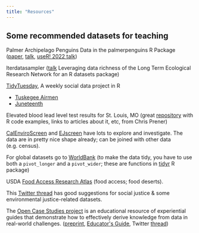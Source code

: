 ```yaml
---
title: "Resources"
---
```


## Some recommended datasets for teaching

Palmer Archipelago Penguins Data in the palmerpenguins R Package ([paper](https://journal.r-project.org/articles/RJ-2022-020/), [talk](https://allisonhorst.github.io/talks/sb_users_penguins_flash/), [useR! 2022 talk](https://apreshill.github.io/palmerpenguins-useR-2022/#/title-slide))

lterdatasampler ([talk](https://allisonhorst.github.io/talks/esa_2021/) Leveraging data richness of the Long Term Ecological Research Network for an R datasets package)

[TidyTuesday](https://github.com/rfordatascience/tidytuesday), A weekly social data project in R

-   [Tuskegee Airmen](https://github.com/rfordatascience/tidytuesday/blob/master/data/2022/2022-02-08/readme.md#tuskegee-airmen)
-   [Juneteenth](https://github.com/rfordatascience/tidytuesday/tree/master/data/2022/2022-06-21)

Elevated blood lead level test results for St. Louis, MO (great [repository](https://github.com/slu-soc1120/STL_HEALTH_Lead) with R code examples, links to articles about it, etc, from Chris Prener)

[CalEnviroScreen](https://oehha.ca.gov/calenviroscreen) and [EJscreen](https://www.epa.gov/ejscreen) have lots to explore and investigate. The data are in pretty nice shape already; can be joined with other data (e.g. census).

For global datasets go to [WorldBank](https://data.worldbank.org/) (to make the data tidy, you have to use both a `pivot_longer` and a `pivot_wider`; these are functions in [tidyr](https://tidyr.tidyverse.org/) R package)

USDA [Food Access Research Atlas](https://www.ers.usda.gov/data-products/food-access-research-atlas/) (food access; food deserts).

This [Twitter thread](https://twitter.com/k_lyberger/status/1344733416017645569) has good suggestions for social justice & some environmental justice-related datasets.

The [Open Case Studies project](https://www.opencasestudies.org/) is an educational resource of experiential guides that demonstrate how to effectively derive knowledge from data in real-world challenges. ([preprint](https://arxiv.org/abs/2301.05298), [Educator\'s Guide](https://www.opencasestudies.org/OCS_Guide/), Twitter [thread](https://twitter.com/stephaniehicks/status/1615322767380910081))
